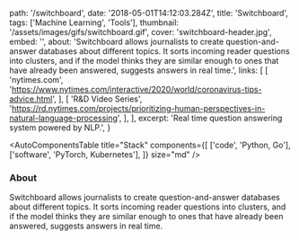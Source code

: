   path: '/switchboard',
  date: '2018-05-01T14:12:03.284Z',
  title: 'Switchboard',
  tags: ['Machine Learning', 'Tools'],
  thumbnail: '/assets/images/gifs/switchboard.gif',
  cover: 'switchboard-header.jpg',
  embed: '',
  about:
    'Switchboard allows journalists to create question-and-answer databases about different topics. It sorts incoming reader questions into clusters, and if the model thinks they are similar enough to ones that have already been answered, suggests answers in real time.',
  links: [
    [
      'nytimes.com',
      'https://www.nytimes.com/interactive/2020/world/coronavirus-tips-advice.html',
    ],
    [
      'R&D Video Series',
      'https://rd.nytimes.com/projects/prioritizing-human-perspectives-in-natural-language-processing',
    ],
  ],
  excerpt: 'Real time question answering system powered by NLP.',
}

<AutoComponentsTable
  title="Stack"
  components={[
    ['code', 'Python, Go'],
    ['software', 'PyTorch, Kubernetes'],
  ]}
  size="md"
/>

### About

Switchboard allows journalists to create question-and-answer databases about different topics. It sorts incoming reader questions into clusters, and if the model thinks they are similar enough to ones that have already been answered, suggests answers in real time.
